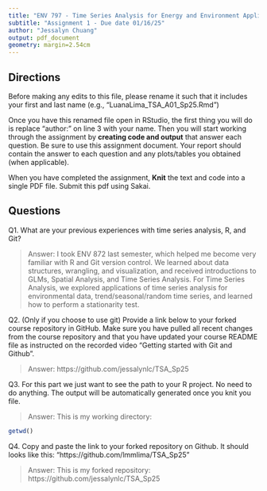 ```yaml
---
title: "ENV 797 - Time Series Analysis for Energy and Environment Applications | Spring 2025"
subtitle: "Assignment 1 - Due date 01/16/25"
author: "Jessalyn Chuang"
output: pdf_document
geometry: margin=2.54cm
---
```


## Directions

Before making any edits to this file, please rename it such that it includes your first and last name (e.g., "LuanaLima_TSA_A01_Sp25.Rmd")

Once you have this renamed file open in RStudio, the first thing you will do is replace "author:" on line 3 with your name. 
Then you will start working through the assignment by  **creating code and output** that answer each question. Be sure to use this assignment document. Your report should contain the answer to each question and any plots/tables you obtained (when applicable).

When you have completed the assignment, **Knit** the text and code into a single PDF file.  Submit this pdf using Sakai. 

## Questions

Q1. What are your previous experiences with time series analysis, R, and Git? 

> Answer: I took ENV 872 last semester, which helped me become very familiar with R and Git version control. We learned about data structures, wrangling, and visualization, and received introductions to GLMs, Spatial Analysis, and Time Series Analysis. For Time Series Analysis, we explored applications of time series analysis for environmental data, trend/seasonal/random time series, and learned how to perform a stationarity test.

Q2. (Only if you choose to use git) Provide a link below to your forked course repository in GitHub. Make sure you have pulled all recent changes from the course repository and that you have updated your course README file as instructed on the recorded video "Getting started with Git and Github". 

> Answer: https://github.com/jessalynlc/TSA_Sp25


Q3. For this part we just want to see the path to your R project. No need to do anything. The output will be automatically generated once you knit you file. 

> Answer: This is my working directory:

```r
getwd()
```

Q4. Copy and paste the link to your forked repository on Github. It should looks like this: "https://github.com/lmmlima/TSA_Sp25"

> Answer: This is my forked repository: https://github.com/jessalynlc/TSA_Sp25
